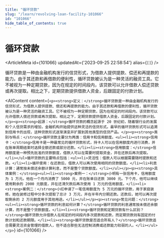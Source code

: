 ```yaml
---
title: "循环贷款"
slug: "/learn/revolving-loan-facility-101066"
id: "101066"
hide_table_of_contents: true
---
```



# 循环贷款

<ArticleMeta id={101066} updatedAt={'2023-09-25 22:58:54'} alias={`[]`} />
<div className='border-solid border-b border-t-0 my-4 border-[var(--ifm-color-gray-300)]' />

循环贷款是一种由金融机构发行的信贷形式，为借款人提供提款、偿还和再提款的能力。由于其还款和再借款的便利性，循环贷款被认为是一种灵活的融资工具。它不被视为一种定期贷款，因为在规定的时间段内，该贷款可以允许借款人偿还贷款或再次提取。相比之下，定期贷款提供借款人资金，后跟固定的付款计划。

<AIContent content={`<p><strong>定义：</strong>循环贷款是一种由金融机构发行的信贷形式，为借款人提供提款、偿还和再提款的能力。由于其还款和再借款的便利性，循环贷款被认为是一种灵活的融资工具。它不被视为一种定期贷款，因为在规定的时间段内，该贷款可以允许借款人偿还贷款或再次提取。相比之下，定期贷款提供借款人资金，后跟固定的付款计划。</p><p><strong>起源：</strong>循环贷款的概念起源于 20 世纪初，随着银行业的发展和个人信贷需求的增加，金融机构开始提供这种灵活的信贷形式。最早的循环贷款形式可以追溯到信用卡的出现，这种贷款形式逐渐演变并扩展到其他类型的信贷产品。</p><p><strong>类别与特点：</strong>循环贷款主要分为两类：信用卡和信用额度。<ul><li><strong>信用卡：</strong>信用卡是一种最常见的循环贷款形式，持卡人可以在信用额度内进行消费，并在账单周期结束时选择全额还款或部分还款。</li><li><strong>信用额度：</strong>信用额度是一种预先批准的贷款额度，借款人可以在需要时提取资金，并在还款后再次提取。</li></ul>循环贷款的主要特点包括：<ul><li>灵活性：借款人可以根据需要随时提款和还款。</li><li>循环使用：在还款后，借款人可以再次使用相同的贷款额度。</li><li>利息计算：通常按未偿还余额计算利息，而不是整个贷款额度。</li></ul></p><p><strong>具体案例：</strong><ul><li><strong>案例一：</strong>小明有一张信用卡，信用额度为 1 万元。他在一个月内消费了 5000 元，并在账单日还款 3000 元。下个月，他可以继续使用剩余的 2000 元额度，并在还清欠款后再次使用 1 万元的信用额度。</li><li><strong>案例二：</strong>小红申请了一笔信用额度为 5 万元的循环贷款，用于家庭装修。她在装修过程中分多次提取了总计 3 万元，并在半年内分期还款。还款后，她可以再次提取剩余的 2 万元额度用于其他用途。</li></ul></p><p><strong>常见问题：</strong><ul><li><strong>循环贷款的利息如何计算？</strong>循环贷款的利息通常按未偿还余额计算，而不是整个贷款额度。</li><li><strong>循环贷款和定期贷款有什么区别？</strong>循环贷款允许借款人在规定的时间段内多次提款和还款，而定期贷款则有固定的付款计划和还款期限。</li><li><strong>循环贷款是否适合所有人？</strong>循环贷款适合需要灵活资金管理的借款人，但不适合那些无法控制消费或还款能力较弱的人。</li></ul></p>`} id={101066} />
